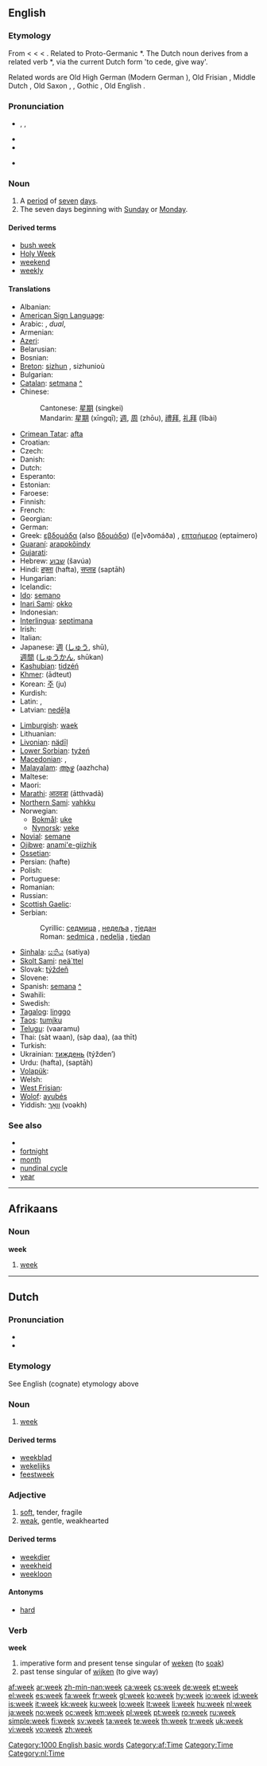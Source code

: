 ==English==
{{rank|German|seven|notice|week|778|week|stone|tree|cost}}

===Etymology===
From {{etyl|enm}} {{term|weke|lang=enm}} < {{etyl|ang}} {{term|wice|lang=ang}} < {{proto|Germanic|wikon|turn, succession}} < {{proto|Indo-European|weik|to bend, wind}}. Related to Proto-Germanic *{{term||wikanan||to bend}}. The Dutch noun derives from a related verb *{{term||waikwaz||to yield}}, via the current Dutch form {{term|wijken|lang=nl}} 'to cede, give way'.

Related words are Old High German {{term|wohha|lang=goh}} (Modern German {{term|Woche|lang=de}}), Old Frisian {{term|wike|lang=ofs}}, Middle Dutch {{term|weke||week|lang=dum}}, Old Saxon {{term|wika|lang=osx}}, {{ONO}} {{term|vika|lang=non}}, Gothic {{term|𐍅𐌹𐌺𐍉|sc=Goth|tr=wikô||turn for temple service|lang=got}}, Old English {{term|wican|lang=ang||to yield, give way}}.

===Pronunciation===
* {{enPR|wēk}}, {{IPA|/wiːk/}}, {{SAMPA|/wi:k/}}
* {{audio|en-us-week.ogg|Audio (US)}}
* {{rhymes|iːk}}

*{{homophones|weak}}

===Noun===
{{wikipedia}}
{{en-noun}}

# A [[period]] of [[seven]] [[day]]s.
# The seven days beginning with [[Sunday]] or [[Monday]].

====Derived terms====
* [[bush week]]
* [[Holy Week]]
* [[weekend]]
* [[weekly]]

====Translations====
{{trans-top|period of seven days}}
* Albanian: {{t-|sq|javë|f|xs=Albanian}}
* [[American Sign Language]]: {{tø|ase|1@BasePalm-PalmDown-OpenB@CenterChesthigh-PalmUp 1@Finger-PalmDown-OpenB@CenterChesthigh-PalmUp}}
* Arabic: {{Arab|[[اسبوع|أسْبُوع]]}} {{unicode|(’usbūʕ)}} {{m}}, {{Arab|[[اسبوعان|أسْبُوعَان]]}} {{unicode|(’usbuʕān)}} ''dual'', {{Arab|[[اسابيع|أسَابِيع]]}} {{unicode|(’asabīʕ)}} {{p}}
* Armenian: {{t+|hy|շաբաթ|tr=šabat'|sc=Armn|xs=Armenian}}
* [[Azeri]]: {{t-|az|həftə|xs=Azeri}}
* Belarusian: {{t-|be|тыдзень|m|sc=Cyrl|xs=Belarusian}}
* Bosnian: {{t+|bs|sedmica|f}}
* [[Breton]]: [[sizhun]] {{f}}, sizhunioù {{p}}
* Bulgarian: {{t+|bg|седмица|f|tr=sedmítsa|sc=Cyrl}}
* [[Catalan]]: [[setmana]] {{f}} [[:ca:setmana|^]]
* Chinese:
*: Cantonese: [[星期]] (singkei)
*: Mandarin: [[星期]] (xīngqī); [[週]], [[周]] (zhōu), [[禮拜]], [[礼拜]] (lǐbài)
* [[Crimean Tatar]]: [[afta]]
* Croatian: {{t+|hr|tjedan|m}}
* Czech: {{t+|cs|týden|m}}
* Danish: {{t+|da|uge}}
* Dutch: {{t+|nl|week|f}}
* Esperanto: {{t+|eo|semajno|xs=Esperanto}}
* Estonian: {{t+|et|nädal}}
* Faroese: {{t-|fo|vika|f|xs=Faroese}}
* Finnish: {{t+|fi|viikko}}
* French: {{t+|fr|semaine|f}}
* Georgian: {{t-|ka|კვირა|tr=kvira|xs=Georgian}}
* German: {{t+|de|Woche|f}}
* Greek: [[εβδομάδα]] (also [[βδομάδα]]) ([e]vðomáða) {{f}}, [[επταήμερο]] (eptaímero) {{n}}
* [[Guaraní]]: [[arapokõindy]]
* [[Gujarati]]: {{t|gu|અઠવાડીયું|n|tr=aThavaDiyun|sc=Gujr}}
* Hebrew: [[שבוע]] (šavúa) {{m}}
* Hindi: [[हफ़्ता]] (hafta), [[सप्ताह]] (saptāh)
* Hungarian: {{t+|hu|hét}}
* Icelandic: {{t+|is|vika|f}}
* [[Ido]]: [[semano]]
* [[Inari Sami]]: [[okko]]
* Indonesian: {{t-|id|minggu|xs=Indonesian}}
* [[Interlingua]]: [[septimana]]
* Irish: {{t+|ga|seachtain|f|xs=Irish}}
* Italian: {{t+|it|settimana|f}}
* Japanese: [[週]] ([[しゅう]], shū),<br>[[週間]] ([[しゅうかん]], shūkan)
* [[Kashubian]]: [[tidzéń]] {{m}}
* [[Khmer]]: {{Khmr|[[អាទិត្យ]]}} (ādteut)
* Korean: [[주]] (ju)
* Kurdish: {{t+|ku|حه‌فته‌|sc=ku-Arab}}
* Latin: {{t+|la|hebdomas|f}}, {{t-|la|septimana|f|alt=septimāna}}
* Latvian: [[nedēļa]] {{f}}
{{trans-mid}}
* [[Limburgish]]: [[waek]]
* Lithuanian: {{t+|lt|savaitė|f|xs=Lithuanian}}
* [[Livonian]]: [[nädīļ]]
* [[Lower Sorbian]]: [[tyźeń]] {{m}}
* [[Macedonian]]: {{t-|mk|седмица|f|tr=sédmica|sc=Cyrl|xs=Macedonian}},  {{t+|mk|недела|f|tr=nédela|sc=Cyrl|xs=Macedonian}}
* [[Malayalam]]: [[ആഴ്ച]] (aazhcha)
* Maltese: {{t-|mt|ġimgħa|xs=Maltese}}
* Maori: {{t-|mi|wiki|xs=Maori}}
* [[Marathi]]: [[आठवडा]] (ātthvadā)
* [[Northern Sami]]: [[vahkku]]
* Norwegian:
** [[Bokmål]]: [[uke]] {{c}}
** [[Nynorsk]]: [[veke]] {{f}}
* [[Novial]]: [[semane]]
* [[Ojibwe]]: [[anami'e-giizhik]]
* [[Ossetian]]: {{tø|os|къуыри|tr=khuyrí|sc=Cyrl|xs=Ossetian}}
* Persian: {{fa-Arab|[[هفته]]}} (hafte)
* Polish: {{t+|pl|tydzień|m}}
* Portuguese: {{t+|pt|semana|f}}
* Romanian: {{t+|ro|săptămână|f}}
* Russian: {{t+|ru|неделя|f|tr=nedélja|sc=Cyrl}}
* [[Scottish Gaelic]]: {{t-|gd|seachdain|f|xs=Scottish Gaelic}}
* Serbian:
*: Cyrillic: [[седмица]] {{f}}, [[недеља]] {{f}}, [[тједан]] {{m}}
*: Roman: [[sedmica]] {{f}}, [[nedelja]] {{f}}, [[tjedan]] {{m}}
* [[Sinhala]]: [[සතිය]] (satiya)
* [[Skolt Sami]]: [[neä´ttel]]
* Slovak: [[týždeň]] {{m}}
* Slovene: {{t+|sl|teden|m}}
* Spanish: [[semana]] {{f}} [[:es:semana|^]]
* Swahili: {{t+|sw|wiki|xs=Swahili}}
* Swedish: {{t+|sv|vecka|c}}
* [[Tagalog]]: [[linggo]]
* [[Taos]]: [[tumį́ku]]
* [[Telugu]]: {{t|te|వారము|sc=Telu}}(vaaramu)
* Thai: {{Thai|[[สัตวาร]]}} (sàt waan), {{Thai|[[สัปดาห์]]}} (sàp daa), {{Thai|[[อาทิตย์]]}} (aa thīt)
* Turkish: {{t+|tr|hafta}}
* Ukrainian: [[тиждень]] (týžden’) {{m}}
* Urdu: {{ur-Arab|[[ہفتہ]]}} (hafta), {{ur-Arab|[[سپتاہ]]}} (saptāh)
* [[Volapük]]: {{t+|vo|vig|xs=Volapük}}
* Welsh: {{t-|cy|wythnos|xs=Welsh}}
* [[West Frisian]]: {{t+|fy|wike|c|xs=West Frisian}}
* [[Wolof]]: [[ayubés]]
* Yiddish: [[וואך|וואָך]] (voəkh)
{{trans-bottom}}

===See also===
*{{pedialite|ISO 8601}}
* [[fortnight]]
* [[month]]
* [[nundinal cycle]]
* [[year]]

[[Category:1000 English basic words]]

----

==Afrikaans==

===Noun===
'''week''' {{f}}

# [[#English|week]]

[[Category:af:Time]]

----

==Dutch==

===Pronunciation===
* {{IPA|/weɪk/|lang=nl}}
* {{audio|Nl-week.ogg|Audio}}

===Etymology===
See English (cognate) etymology above

===Noun===
{{nl-noun|weken}}

# [[#English|week]]

====Derived terms====
* [[weekblad]] {{n}}
* [[wekelijks]]
* [[feestweek]]

===Adjective===
{{nl-adj|infl=weke|comp=weker|sup=weekst}}

# [[soft]], tender, fragile
# [[weak]], gentle, weakhearted

====Derived terms====
* [[weekdier]] {{n}}
* [[weekheid]]
* [[weekloon]] {{n}}

====Antonyms====
* [[hard]]

===Verb===
'''week'''

# imperative form and present tense singular of [[weken]] (to [[soak]])
# past tense singular of [[wijken]] (to give way)

[[Category:Time]]
[[Category:nl:Time]]

[[af:week]]
[[ar:week]]
[[zh-min-nan:week]]
[[ca:week]]
[[cs:week]]
[[de:week]]
[[et:week]]
[[el:week]]
[[es:week]]
[[fa:week]]
[[fr:week]]
[[gl:week]]
[[ko:week]]
[[hy:week]]
[[io:week]]
[[id:week]]
[[is:week]]
[[it:week]]
[[kk:week]]
[[ku:week]]
[[lo:week]]
[[lt:week]]
[[li:week]]
[[hu:week]]
[[nl:week]]
[[ja:week]]
[[no:week]]
[[oc:week]]
[[km:week]]
[[pl:week]]
[[pt:week]]
[[ro:week]]
[[ru:week]]
[[simple:week]]
[[fi:week]]
[[sv:week]]
[[ta:week]]
[[te:week]]
[[th:week]]
[[tr:week]]
[[uk:week]]
[[vi:week]]
[[vo:week]]
[[zh:week]]
